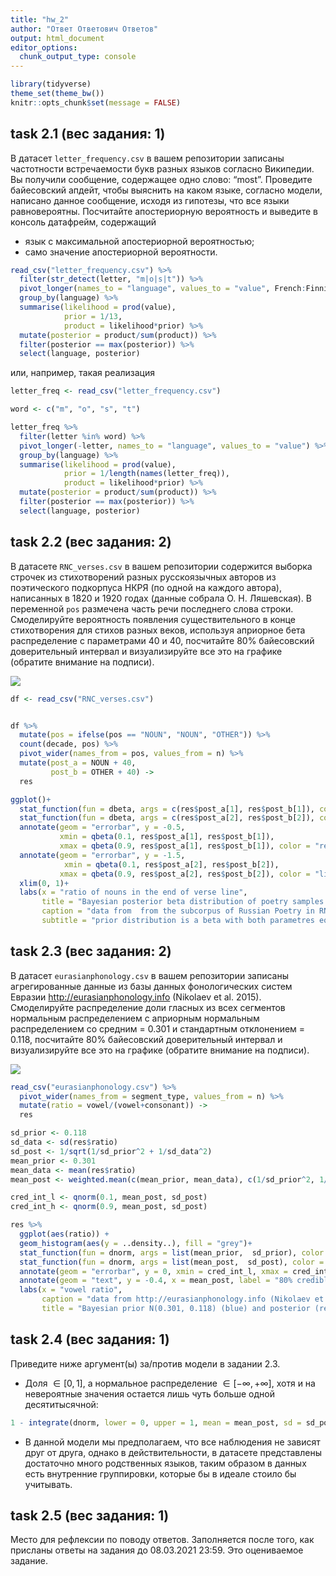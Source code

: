 ```yaml
---
title: "hw_2"
author: "Ответ Ответович Ответов"
output: html_document
editor_options: 
  chunk_output_type: console
---
```


```r
library(tidyverse)
theme_set(theme_bw())
knitr::opts_chunk$set(message = FALSE)
```

## task 2.1 (вес задания: 1)

В датасет `letter_frequency.csv` в вашем репозитории записаны частотности встречаемости букв разных языков согласно Википедии. Вы получили сообщение, содержащее одно слово: "most". Проведите байесовский апдейт, чтобы выяснить на каком языке, согласно модели, написано данное сообщение, исходя из гипотезы, что все языки равновероятны. Посчитайте апостериорную вероятность и выведите в консоль датафрейм, содержащий

* язык с максимальной апостериорной вероятностью;
* само значение апостериорной вероятности.

```r
read_csv("letter_frequency.csv") %>% 
  filter(str_detect(letter, "m|o|s|t")) %>% 
  pivot_longer(names_to = "language", values_to = "value", French:Finnish) %>% 
  group_by(language) %>% 
  summarise(likelihood = prod(value),
            prior = 1/13,
            product = likelihood*prior) %>% 
  mutate(posterior = product/sum(product)) %>%
  filter(posterior == max(posterior)) %>% 
  select(language, posterior)
```

или, например, такая реализация

```r
letter_freq <- read_csv("letter_frequency.csv")

word <- c("m", "o", "s", "t")

letter_freq %>% 
  filter(letter %in% word) %>% 
  pivot_longer(-letter, names_to = "language", values_to = "value") %>% 
  group_by(language) %>% 
  summarise(likelihood = prod(value),
            prior = 1/length(names(letter_freq)),
            product = likelihood*prior) %>% 
  mutate(posterior = product/sum(product)) %>%
  filter(posterior == max(posterior)) %>% 
  select(language, posterior)
```

## task 2.2 (вес задания: 2)

В датасете `RNC_verses.csv` в вашем репозитории содержится выборка строчек из стихотворений разных русскоязычных авторов из поэтического подкорпуса НКРЯ (по одной на каждого автора), написанных в 1820 и 1920 годах (данные собрала О. Н. Ляшевская). В переменной `pos` размечена часть речи последнего слова строки. Смоделируйте вероятность появления существительного в конце стихотворения для стихов разных веков, используя априорное бета распределение с параметрами 40 и 40, посчитайте 80% байесовский доверительный интервал и визуализируйте все это на графике (обратите внимание на подписи).

![](task_2.2.png)

```r
df <- read_csv("RNC_verses.csv")


df %>% 
  mutate(pos = ifelse(pos == "NOUN", "NOUN", "OTHER")) %>% 
  count(decade, pos) %>% 
  pivot_wider(names_from = pos, values_from = n) %>% 
  mutate(post_a = NOUN + 40,
         post_b = OTHER + 40) ->
  res

ggplot()+
  stat_function(fun = dbeta, args = c(res$post_a[1], res$post_b[1]), color = "red", n = 1000)+
  stat_function(fun = dbeta, args = c(res$post_a[2], res$post_b[2]), color = "lightblue", n = 1000)+
  annotate(geom = "errorbar", y = -0.5, 
           xmin = qbeta(0.1, res$post_a[1], res$post_b[1]),
           xmax = qbeta(0.9, res$post_a[1], res$post_b[1]), color = "red")+
  annotate(geom = "errorbar", y = -1.5, 
            xmin = qbeta(0.1, res$post_a[2], res$post_b[2]),
           xmax = qbeta(0.9, res$post_a[2], res$post_b[2]), color = "lightblue")+
  xlim(0, 1)+
  labs(x = "ratio of nouns in the end of verse line",
       title = "Bayesian posterior beta distribution of poetry samples from 1820s (red) and 1920s (blue)",
       caption = "data from  from the subcorpus of Russian Poetry in RNC",
       subtitle = "prior distribution is a beta with both parametres equal 40; errorbars represent 80% credible intervals")
```

## task 2.3 (вес задания: 2)

В датасет `eurasianphonology.csv` в вашем репозитории записаны агрегированные данные из базы данных фонологических систем Евразии <http://eurasianphonology.info> (Nikolaev et al. 2015). Смоделируйте распределение доли гласных из всех сегментов нормальным распределением с априорным нормальным распределением со средним = 0.301 и стандартным отклонением = 0.118, посчитайте 80% байесовский доверительный интервал и визуализируйте все это на графике (обратите внимание на подписи).

![](task_2.3.png)

```r
read_csv("eurasianphonology.csv") %>% 
  pivot_wider(names_from = segment_type, values_from = n) %>% 
  mutate(ratio = vowel/(vowel+consonant)) ->
  res

sd_prior <- 0.118
sd_data <- sd(res$ratio)
sd_post <- 1/sqrt(1/sd_prior^2 + 1/sd_data^2)
mean_prior <- 0.301
mean_data <- mean(res$ratio)
mean_post <- weighted.mean(c(mean_prior, mean_data), c(1/sd_prior^2, 1/sd_data^2))

cred_int_l <- qnorm(0.1, mean_post, sd_post)
cred_int_h <- qnorm(0.9, mean_post, sd_post)

res %>% 
  ggplot(aes(ratio)) +
  geom_histogram(aes(y = ..density..), fill = "grey")+
  stat_function(fun = dnorm, args = list(mean_prior,  sd_prior), color = "lightblue")+
  stat_function(fun = dnorm, args = list(mean_post,  sd_post), color = "red")+
  annotate(geom = "errorbar", y = 0, xmin = cred_int_l, xmax = cred_int_h, size = 2)+
  annotate(geom = "text", y = -0.4, x = mean_post, label = "80% credible interval")+
  labs(x = "vowel ratio",
       caption = "data from http://eurasianphonology.info (Nikolaev et al. 2015)",
       title = "Bayesian prior N(0.301, 0.118) (blue) and posterior (red)")
```

## task 2.4 (вес задания: 1)

Приведите ниже аргумент(ы) за/против модели в задании 2.3.

* Доля $\in [0, 1]$, а нормальное распределение $\in [-\infty, +\infty]$, хотя и на невероятные значения остается лишь чуть больше одной десятитысячной:

```r
1 - integrate(dnorm, lower = 0, upper = 1, mean = mean_post, sd = sd_post)$value
```

* В данной модели мы предполагаем, что все наблюдения не зависят друг от друга, однако в действительности, в датасете представлены достаточно много родственных языков, таким образом в данных есть внутренние группировки, которые бы в идеале стоило бы учитывать.

## task 2.5 (вес задания: 1)

Место для рефлексии по поводу ответов. Заполняется после того, как присланы ответы на задания до 08.03.2021 23:59. Это оцениваемое задание.
